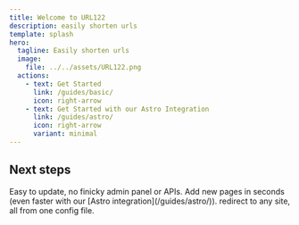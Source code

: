 ```yaml
---
title: Welcome to URL122
description: easily shorten urls
template: splash
hero:
  tagline: Easily shorten urls
  image:
    file: ../../assets/URL122.png
  actions:
    - text: Get Started
      link: /guides/basic/
      icon: right-arrow
    - text: Get Started with our Astro Integration
      link: /guides/astro/
      icon: right-arrow
      variant: minimal
---
```



## Next steps

<CardGrid stagger>
	<Card title="Update redirects" icon="pencil">
		Easy to update, no finicky admin panel or APIs.
	</Card>
	<Card title="Add new pages" icon="add-document">
		Add new pages in seconds (even faster with our [Astro integration](/guides/astro/)).
	</Card>
	<Card title="Configure" icon="setting">
		redirect to any site, all from one config file.
	</Card>
</CardGrid>
